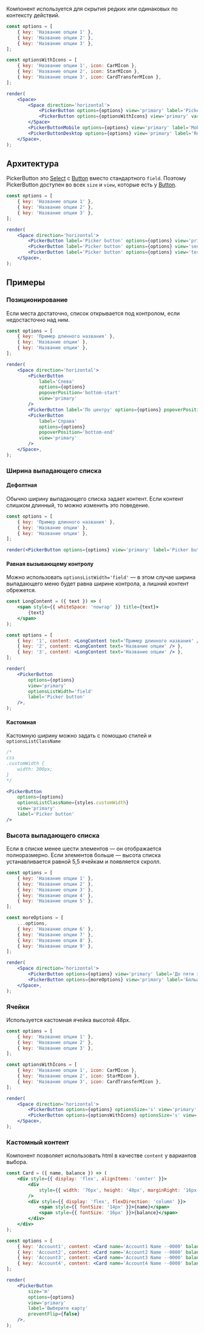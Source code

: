 Компонент используется для скрытия редких или одинаковых по контексту действий.

```jsx live
const options = [
    { key: 'Название опции 1' },
    { key: 'Название опции 2' },
    { key: 'Название опции 3' },
];

const optionsWithIcons = [
    { key: 'Название опции 1', icon: CarMIcon },
    { key: 'Название опции 2', icon: StarMIcon },
    { key: 'Название опции 3', icon: CardTransferMIcon },
];

render(
    <Space>
        <Space direction='horizontal'>
            <PickerButton options={options} view='primary' label='Picker button' />
            <PickerButton options={optionsWithIcons} view='primary' variant='compact' />
        </Space>
        <PickerButtonMobile options={options} view='primary' label='Mobile' />
        <PickerButtonDesktop options={options} view='primary' label='Responsive' />
    </Space>,
);
```

## Архитектура

PickerButton это [Select](path=/docs/компоненты-селекты-select--select) с [Button](path=/docs/компоненты-кнопки-button--button) вместо стандартного `field`.
Поэтому PickerButton доступен во всех `size` и `view`, которые есть у [Button](path=/docs/компоненты-кнопки-button--button).

```jsx live
const options = [
    { key: 'Название опции 1' },
    { key: 'Название опции 2' },
    { key: 'Название опции 3' },
];

render(
    <Space direction='horizontal'>
        <PickerButton label='Picker button' options={options} view='primary' size='m' />
        <PickerButton label='Picker button' options={options} view='secondary' size='s' />
        <PickerButton label='Picker button' options={options} view='tertiary' size='xxs' />
    </Space>,
);
```

## Примеры

### Позиционирование

Если места достаточно, список открывается под контролом, если недостасточно над ним.

```jsx live
const options = [
    { key: 'Пример длинного названия' },
    { key: 'Название опции' },
    { key: 'Название опции' },
];

render(
    <Space direction='horizontal'>
        <PickerButton
            label='Слева'
            options={options}
            popoverPosition='bottom-start'
            view='primary'
        />
        <PickerButton label='По центру' options={options} popoverPosition='bottom' view='primary' />
        <PickerButton
            label='Справа'
            options={options}
            popoverPosition='bottom-end'
            view='primary'
        />
    </Space>,
);
```

### Ширина выпадающего списка

#### Дефолтная

Обычно ширину выпадающего списка задает контент.
Если контент слишком длинный, то можно изменить это поведение.

```jsx live
const options = [
    { key: 'Пример длинного названия' },
    { key: 'Название опции' },
    { key: 'Название опции' },
];

render(<PickerButton options={options} view='primary' label='Picker button' />);
```

#### Равная вызывающему контролу

Можно использовать `optionsListWidth='field'`
— в этом случае ширина выпадающего меню будет равна ширине контрола, а лишний контент обрежется.

```jsx live
const LongContent = ({ text }) => (
    <span style={{ whiteSpace: 'nowrap' }} title={text}>
        {text}
    </span>
);

const options = [
    { key: '1', content: <LongContent text='Пример длинного названия' /> },
    { key: '2', content: <LongContent text='Название опции' /> },
    { key: '3', content: <LongContent text='Название опции' /> },
];

render(
    <PickerButton
        options={options}
        view='primary'
        optionsListWidth='field'
        label='Picker button'
    />,
);
```

#### Кастомная

Кастомную ширину можно задать с помощью стилей и `optionsListClassName`

```jsx
/*
css
.customWidth {
    width: 300px;
}
*/

<PickerButton
    options={options}
    optionsListClassName={styles.customWidth}
    view='primary'
    label='Picker button'
/>
```

### Высота выпадающего списка

Если в списке менее шести элементов — он отображается полноразмерно.
Если элементов больше — высота списка устанавливается равной 5,5 ячейкам и появляется скролл.

```jsx live
const options = [
    { key: 'Название опции 1' },
    { key: 'Название опции 2' },
    { key: 'Название опции 3' },
    { key: 'Название опции 4' },
    { key: 'Название опции 5' },
];

const moreOptions = [
    ...options,
    { key: 'Название опции 6' },
    { key: 'Название опции 7' },
    { key: 'Название опции 8' },
    { key: 'Название опции 9' },
];

render(
    <Space direction='horizontal'>
        <PickerButton options={options} view='primary' label='До пяти элементов' />
        <PickerButton options={moreOptions} view='primary' label='Больше пяти элементов' />
    </Space>,
);
```

### Ячейки

Используется кастомная ячейка высотой 48рх.

```jsx live
const options = [
    { key: 'Название опции 1' },
    { key: 'Название опции 2' },
    { key: 'Название опции 3' },
];

const optionsWithIcons = [
    { key: 'Название опции 1', icon: CarMIcon },
    { key: 'Название опции 2', icon: StarMIcon },
    { key: 'Название опции 3', icon: CardTransferMIcon },
];

render(
    <Space direction='horizontal'>
        <PickerButton options={options} optionsSize='s' view='primary' label='Без иконки' />
        <PickerButton options={optionsWithIcons} optionsSize='s' view='primary' label='С иконкой' />
    </Space>,
);
```

### Кастомный контент

Компонент позволяет использовать html в качестве `content` у вариантов выбора.

```jsx live
const Card = ({ name, balance }) => (
    <div style={{ display: 'flex', alignItems: 'center' }}>
        <div
            style={{ width: '76px', height: '48px', marginRight: '16px', background: '#E7E9EB' }}
        />
        <div style={{ display: 'flex', flexDirection: 'column' }}>
            <span style={{ fontSize: '14px' }}>{name}</span>
            <span style={{ fontSize: '16px' }}>{balance}</span>
        </div>
    </div>
);

const options = [
    { key: 'Account1', content: <Card name='Account1 Name ··0000' balance='100 000,00 ₽' /> },
    { key: 'Account2', content: <Card name='Account2 Name ··0000' balance='150 000,00 ₽' /> },
    { key: 'Account3', content: <Card name='Account3 Name ··0000' balance='230 000,00 ₽' /> },
    { key: 'Account4', content: <Card name='Account4 Name ··0000' balance='12 000,00 ₽' /> },
];

render(
    <PickerButton
        size='m'
        options={options}
        view='primary'
        label='Выберите карту'
        preventFlip={false}
    />,
);
```
